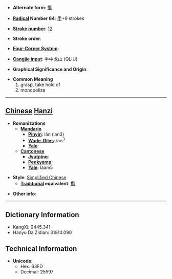 * '''Alternate form''': [[攬]]

* '''[[Wiktionary:Chinese radical index| Radical]] Number 64''': [[Wiktionary:Chinese radical index 手|手]]+9 strokes

* '''[[Wiktionary:Chinese total strokes index|Stroke number]]''': [[Wiktionary:Chinese total strokes index 12|12]]

* '''Stroke order''': 

* '''[[Wiktionary:Chinese four corner index|Four-Corner System]]''': 

* '''[[Wiktionary:Chinese Cangjie index|Cangjie input]]''': 手中戈山 (QLIU)

* '''Graphical Significance and Origin''': 

* '''Common Meaning'''
*#grasp, take hold of
*# monopolize


----

== [[Chinese]] [[Hanzi]] ==

* '''Romanizations'''
** '''[[Mandarin]]'''
*** '''[[Pinyin]]''': lǎn (lan3)
*** '''[[Wade-Giles]]''': lan<sup>3</sup>
*** '''[[Yale]]''': 
** '''[[Cantonese]]'''
*** '''[[Jyutping]]''':
*** '''[[Penkyamp]]''': 
*** '''[[Yale]]''': laam5

* '''Style''': [[Simplified Chinese]] 
** '''[[Traditional Chinese|Traditional]] equivalent''': [[攬]]

* '''Other info''': 

----

== Dictionary Information ==

* KangXi: 0445.341
* Hanyu Da Zidian: 31914.090

== Technical Information ==

* '''Unicode''':
** Hex: 63FD
** Decimal: 25597